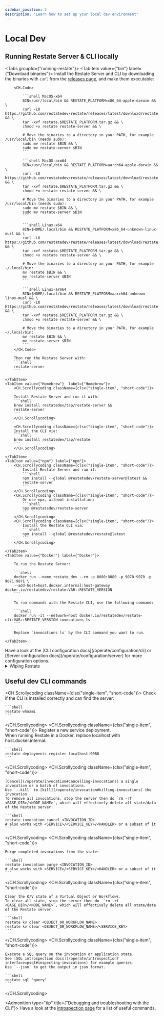 ```yaml
---
sidebar_position: 2
description: "Learn how to set up your local dev environment"
---
```



# Local Dev

## Running Restate Server & CLI locally


<Tabs groupId={"running-restate"}>
    <TabItem value={"bin"} label={"Download binaries"}>
        Install the Restate Server and CLI by downloading the binaries with `curl` from the [releases page](https://github.com/restatedev/restate/releases/latest), and make them executable:

        <CH.Code>

            ```shell MacOS-x64
            BIN=/usr/local/bin && RESTATE_PLATFORM=x86_64-apple-darwin && \
            curl -LO https://github.com/restatedev/restate/releases/latest/download/restate.$RESTATE_PLATFORM.tar.gz && \
            tar -xvf restate.$RESTATE_PLATFORM.tar.gz && \
            chmod +x restate restate-server && \

            # Move the binaries to a directory in your PATH, for example /usr/local/bin (needs sudo):
            sudo mv restate $BIN && \
            sudo mv restate-server $BIN
            ```

            ```shell MacOS-arm64
            BIN=/usr/local/bin && RESTATE_PLATFORM=aarch64-apple-darwin && \
            curl -LO https://github.com/restatedev/restate/releases/latest/download/restate.$RESTATE_PLATFORM.tar.gz && \
            tar -xvf restate.$RESTATE_PLATFORM.tar.gz && \
            chmod +x restate restate-server && \

            # Move the binaries to a directory in your PATH, for example /usr/local/bin (needs sudo):
            sudo mv restate $BIN && \
            sudo mv restate-server $BIN
            ```

            ```shell Linux-x64
            BIN=$HOME/.local/bin && RESTATE_PLATFORM=x86_64-unknown-linux-musl && \
            curl -LO https://github.com/restatedev/restate/releases/latest/download/restate.$RESTATE_PLATFORM.tar.gz && \
            tar -xvf restate.$RESTATE_PLATFORM.tar.gz && \
            chmod +x restate restate-server && \

            # Move the binaries to a directory in your PATH, for example ~/.local/bin:
            mv restate $BIN && \
            mv restate-server $BIN
            ```

            ```shell Linux-arm64
            BIN=$HOME/.local/bin && RESTATE_PLATFORM=aarch64-unknown-linux-musl && \
            curl -LO https://github.com/restatedev/restate/releases/latest/download/restate.$RESTATE_PLATFORM.tar.gz && \
            tar -xvf restate.$RESTATE_PLATFORM.tar.gz && \
            chmod +x restate restate-server && \

            # Move the binaries to a directory in your PATH, for example ~/.local/bin:
            mv restate $BIN && \
            mv restate-server $BIN
            ```
        </CH.Code>

        Then run the Restate Server with:
        ```shell
        restate-server
        ```

    </TabItem>
    <TabItem value={"Homebrew"}  label={"Homebrew"}>
        <CH.Scrollycoding className={clsx("single-item", "short-code")}>

        Install Restate Server and run it with:
        ```shell
        brew install restatedev/tap/restate-server &&
        restate-server
        ```
        </CH.Scrollycoding>

        <CH.Scrollycoding className={clsx("single-item", "short-code")}>
        Install the CLI via:
        ```shell
        brew install restatedev/tap/restate
        ```
        </CH.Scrollycoding>

    </TabItem>
    <TabItem value={"npm"} label={"npm"}>
        <CH.Scrollycoding className={clsx("single-item", "short-code")}>
            Install Restate Server and run it:
            ```shell
            npm install --global @restatedev/restate-server@latest &&
            restate-server
            ```
        </CH.Scrollycoding>
        <CH.Scrollycoding className={clsx("single-item", "short-code")}>
            Or use npx, without installation:
            ```shell
            npx @restatedev/restate-server
            ```
        </CH.Scrollycoding>
        <CH.Scrollycoding className={clsx("single-item", "short-code")}>
            Install the Restate CLI via:
            ```shell
            npm install --global @restatedev/restate@latest
            ```
        </CH.Scrollycoding>

    </TabItem>
    <TabItem value={"Docker"} label={"Docker"}>

        To run the Restate Server:

        ```shell
        docker run --name restate_dev --rm -p 8080:8080 -p 9070:9070 -p 9071:9071 \
        --add-host=host.docker.internal:host-gateway docker.io/restatedev/restate:VAR::RESTATE_VERSION
        ```

        To run commands with the Restate CLI, use the following command:

        ```shell
        docker run -it --network=host docker.io/restatedev/restate-cli:VAR::RESTATE_VERSION invocations ls
        ```

        Replace `invocations ls` by the CLI command you want to run.

    </TabItem>
</Tabs>

<Admonition type="note" title="Server and CLI configuration">
    Have a look at the [CLI configuration docs](/operate/configuration/cli) or [Server configuration docs](/operate/configuration/server) for more configuration options.
</Admonition>

<details>
    <summary> Wiping Restate </summary>

    To start the Restate Server from a clean slate, stop the server and then delete the data directory:

    ```shell
    rm -rf <BASE_DIR>/<NODE_NAME>
    ```

</details>

## Useful dev CLI commands

<CH.Scrollycoding className={clsx("single-item", "short-code")}>
    Check if the CLI is installed correctly and can find the server:

    ```shell
    restate whoami
    ```
</CH.Scrollycoding>
<CH.Scrollycoding className={clsx("single-item", "short-code")}>
    Register a new service deployment. <br/>
    When running Restate in a Docker, replace localhost with host.docker.internal.

    ```shell
    restate deployments register localhost:9080
    ```
</CH.Scrollycoding>
<CH.Scrollycoding className={clsx("single-item", "short-code")}>

    [Cancel](/operate/invocation#cancelling-invocations) a single invocation or a batch of invocations.
    Use `--kill` to [kill](/operate/invocation#killing-invocations) the invocation.
    To remove all invocations, stop the server then do `rm -rf <BASE_DIR>/<NODE_NAME>`, which will effectively delete all state/data of the Restate server.

    ```shell
    restate invocation cancel <INVOCATION_ID>
    # also works with <SERVICE>/<SERVICE_KEY>/<HANDLER> or a subset of it
    ```

</CH.Scrollycoding>
<CH.Scrollycoding className={clsx("single-item", "short-code")}>

    Purge completed invocations from the state:

    ```shell
    restate invocation purge <INVOCATION_ID>
    # also works with <SERVICE>/<SERVICE_KEY>/<HANDLER> or a subset of it
    ```

</CH.Scrollycoding>
<CH.Scrollycoding className={clsx("single-item", "short-code")}>

    Clear the K/V state of a Virtual Object or Workflows.
    To clear all state, stop the server then do  `rm -rf <BASE_DIR>/<NODE_NAME>`, which will effectively delete all state/data of the Restate server.

    ```shell
    restate kv clear <OBJECT_OR_WORKFLOW_NAME>
    restate kv clear <OBJECT_OR_WORKFLOW_NAME>/<SERVICE_KEY>
    ```

</CH.Scrollycoding>
<CH.Scrollycoding className={clsx("single-item", "short-code")}>

    Execute a SQL query on the invocation or application state.
    See [SQL introspection docs](/operate/introspection?interface=psql#inspecting-invocations) for example queries.
    Use `--json` to get the output in json format.

    ```shell
    restate sql "query"
    ```

</CH.Scrollycoding>

<Admonition type="tip" title={"Debugging and troubleshooting with the CLI"}>
    Have a look at the [introspection page](/operate/introspection) for a list of useful commands.
</Admonition>
